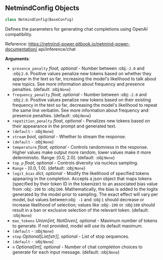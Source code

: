 <a id="camel.configs.netmind_config"></a>

<a id="camel.configs.netmind_config.NetmindConfig"></a>

## NetmindConfig Objects

```python
class NetmindConfig(BaseConfig)
```

Defines the parameters for generating chat completions using OpenAI
compatibility.

Reference: https://netmind-power.gitbook.io/netmind-power-documentation/
api/inference/chat

**Arguments**:

- `presence_penalty` _float, optional_ - Number between :obj:`-2.0` and
  :obj:`2.0`. Positive values penalize new tokens based on whether
  they appear in the text so far, increasing the model's likelihood
  to talk about new topics. See more information about frequency and
  presence penalties. (default: :obj:`None`)
- `frequency_penalty` _float, optional_ - Number between :obj:`-2.0` and
  :obj:`2.0`. Positive values penalize new tokens based on their
  existing frequency in the text so far, decreasing the model's
  likelihood to repeat the same line verbatim. See more information
  about frequency and presence penalties. (default: :obj:`None`)
- `repetition_penalty` _float, optional_ - Penalizes new tokens based on
  their appearance in the prompt and generated text.
- `(default` - :obj:`None`)
- `stream` _bool, optional_ - Whether to stream the response.
- `(default` - :obj:`None`)
- `temperature` _float, optional_ - Controls randomness in the response.
  Higher values make output more random, lower values make it more
  deterministic. Range: [0.0, 2.0]. (default: :obj:`None`)
- `top_p` _float, optional_ - Controls diversity via nucleus sampling.
- `Range` - [0.0, 1.0]. (default: :obj:`None`)
- `logit_bias` _dict, optional_ - Modify the likelihood of specified tokens
  appearing in the completion. Accepts a json object that maps tokens
  (specified by their token ID in the tokenizer) to an associated
  bias value from :obj:`-100` to :obj:`100`. Mathematically, the bias
  is added to the logits generated by the model prior to sampling.
  The exact effect will vary per model, but values between:obj:` -1`
  and :obj:`1` should decrease or increase likelihood of selection;
  values like :obj:`-100` or :obj:`100` should result in a ban or
  exclusive selection of the relevant token. (default: :obj:`None`)
- `max_tokens` _Union[int, NotGiven], optional_ - Maximum number of tokens
  to generate. If not provided, model will use its default maximum.
- `(default` - :obj:`None`)
- `stop` _Optional[List[str]], optional_ - List of stop sequences.
- `(default` - :obj:`None`)
- `n` _Optional[int], optional_ - Number of chat completion choices to
  generate for each input message. (default: :obj:`None`)


